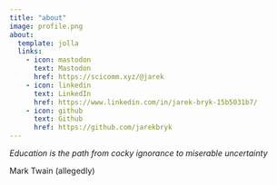 ```yaml
---
title: "about"
image: profile.png
about:
  template: jolla
  links:
    - icon: mastodon
      text: Mastodon
      href: https://scicomm.xyz/@jarek
    - icon: linkedin
      text: LinkedIn
      href: https://www.linkedin.com/in/jarek-bryk-15b5031b7/
    - icon: github
      text: Github
      href: https://github.com/jarekbryk 
---
```


*Education is the path from cocky ignorance to miserable uncertainty*

Mark Twain (allegedly)
